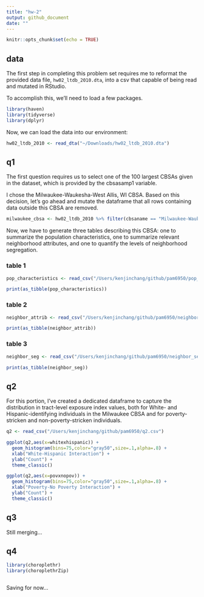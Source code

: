 ```yaml
---
title: "hw-2"
output: github_document
date: ""
---
```


```r
knitr::opts_chunk$set(echo = TRUE)
```

## data

The first step in completing this problem set requires me to reformat the provided data file, `hw02_ltdb_2010.dta`, into a csv that capable of being read and mutated in RStudio.

To accomplish this, we'll need to load a few packages.

```r
library(haven)
library(tidyverse)
library(dplyr)
```

Now, we can load the data into our environment: 

```r
hw02_ltdb_2010 <- read_dta("~/Downloads/hw02_ltdb_2010.dta")
```

## q1

The first question requires us to select one of the 100 largest CBSAs given in the dataset, which is provided by the cbsasamp1 variable. 

I chose the Milwaukee-Waukesha-West Allis, WI CBSA. Based on this decision, let's go ahead and mutate the dataframe that all rows containing data outside this CBSA are removed.

```r
milwaukee_cbsa <- hw02_ltdb_2010 %>% filter(cbsaname == "Milwaukee-Waukesha-West Allis, WI CBSA")
```

Now, we have to generate three tables describing this CBSA: one to summarize the population characteristics, one to summarize relevant neighborhood attributes, and one to quantify the levels of neighborhood segregation.

### table 1

```r
pop_characteristics <- read_csv("/Users/kenjinchang/github/pam6950/pop_characteristics.csv")
```

```r
print(as_tibble(pop_characteristics))
```
### table 2

```r
neighbor_attrib <- read_csv("/Users/kenjinchang/github/pam6950/neighbor_attrib.csv")
```

```r
print(as_tibble(neighbor_attrib))
```

### table 3

```r
neighbor_seg <- read_csv("/Users/kenjinchang/github/pam6950/neighbor_seg.csv")
```

```r
print(as_tibble(neighbor_seg))
```

## q2

For this portion, I've created a dedicated dataframe to capture the distribution in tract-level exposure index values, both for White- and Hispanic-identifying individuals in the Milwaukee CBSA and for poverty-stricken and non-poverty-stricken individuals.

```r
q2 <- read_csv("/Users/kenjinchang/github/pam6950/q2.csv")
```

```r
ggplot(q2,aes(x=whitexhispanic)) +
  geom_histogram(bins=75,color="gray50",size=.1,alpha=.8) +
  xlab("White-Hispanic Interaction") +
  ylab("Count") +
  theme_classic()
```
```r
ggplot(q2,aes(x=povxnopov)) +
  geom_histogram(bins=75,color="gray50",size=.1,alpha=.8) +
  xlab("Poverty-No Poverty Interaction") +
  ylab("Count") +
  theme_classic()
```

## q3

Still merging...

## q4

```r
library(choroplethr)
library(choroplethrZip)
```

```r
```

Saving for now...
